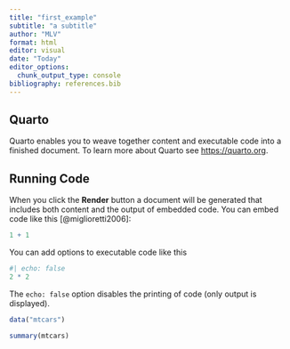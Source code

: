 ```yaml
---
title: "first_example"
subtitle: "a subtitle"
author: "MLV"
format: html
editor: visual
date: "Today"
editor_options: 
  chunk_output_type: console
bibliography: references.bib
---
```


## Quarto

Quarto enables you to weave together content and executable code into a finished document. To learn more about Quarto see <https://quarto.org>.

## Running Code

When you click the **Render** button a document will be generated that includes both content and the output of embedded code. You can embed code like this [@miglioretti2006]:

```r
1 + 1
```

You can add options to executable code like this

```r
#| echo: false
2 * 2
```

The `echo: false` option disables the printing of code (only output is displayed).

```r

data("mtcars")

summary(mtcars)


```
